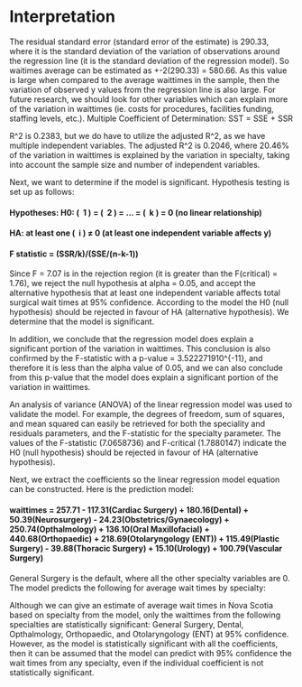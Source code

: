 # Interpretation

The residual standard error (standard error of the estimate) is 290.33, where it is the standard deviation of the variation of observations around the regression line (it is the standard deviation of the regression model). So waitimes average can be estimated as +-2(290.33) = 580.66. As this value is large when compared to the average waittimes in the sample, then the variation of observed y values from the regression line is also large. For future research, we should look for other variables which can explain more of the variation in waittimes (ie. costs for procedures, facilities funding, staffing levels, etc.).
Multiple Coefficient of Determination: SST = SSE + SSR

R^2 is 0.2383, but we do have to utilize the adjusted R^2, as we have multiple independent variables. The adjusted R^2 is 0.2046, where 20.46% of the variation in waittimes is explained by the variation in specialty, taking into account the sample size and number of independent variables.

Next, we want to determine if the model is significant. Hypothesis testing is set up as follows:  

#### Hypotheses: H0: \( \beta \ 1 \) = \( \beta \ 2 \) = … = \( \beta \ k \) = 0 (no linear relationship)  
#### HA: at least one \( \beta \ i \) ≠ 0 (at least one independent variable affects y)  
#### F statistic = (SSR/k)/(SSE/(n-k-1))  

Since F = 7.07 is in the rejection region (it is greater than the F(critical) = 1.76), we reject the null hypothesis at alpha = 0.05, and accept the alternative hypothesis that at least one independent variable affects total surgical wait times at 95% confidence. According to the model the H0 (null hypothesis) should be rejected in favour of HA (alternative hypothesis). We determine that the model is significant.

In addition, we conclude that the regression model does explain a significant portion of the variation in waittimes. This conclusion is also confirmed by the F-statistic with a p-value = 3.522271910^{-11}, and therefore it is less than the alpha value of 0.05, and we can also conclude from this p-value that the model does explain a significant portion of the variation in waittimes.

An analysis of variance (ANOVA) of the linear regression model was used to validate the model. For example, the degrees of freedom, sum of squares, and mean squared can easily be retrieved for both the speciality and residuals parameters, and the F-statistic for the specialty parameter. The values of the F-statistic (7.0658736) and F-critical (1.7880147) indicate the H0 (null hypothesis) should be rejected in favour of HA (alternative hypothesis).

Next, we extract the coefficients so the linear regression model equation can be constructed. Here is the prediction model:

#### waittimes = 257.71 - 117.31(Cardiac Surgery) + 180.16(Dental) + 50.39(Neurosurgery) - 24.23(Obstetrics/Gynaecology) + 250.74(Opthalmology) + 136.10(Oral Maxillofacial) + 440.68(Orthopaedic) + 218.69(Otolaryngology (ENT)) + 115.49(Plastic Surgery) - 39.88(Thoracic Surgery) + 15.10(Urology) + 100.79(Vascular Surgery)

General Surgery is the default, where all the other specialty variables are 0.
The model predicts the following for average wait times by specialty:

Although we can give an estimate of average wait times in Nova Scotia based on specialty from the model, only the waittimes from the following specialties are statistically significant: General Surgery, Dental, Opthalmology, Orthopaedic, and Otolaryngology (ENT) at 95% confidence. However, as the model is statistically significant with all the coefficients, then it can be assumed that the model can predict with 95% confidence the wait times from any specialty, even if the individual coefficient is not statistically significant.

